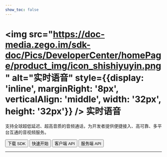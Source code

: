 ```yaml
---
show_toc: false
---
```


# <img src="https://doc-media.zego.im/sdk-doc/Pics/DeveloperCenter/homePage/product_img/icon_shishiyuyin.png" alt="实时语音" style={{display: 'inline', marginRight: '8px', verticalAlign: 'middle', width: '32px', height: '32px'}} /> 实时语音

支持全球超低延迟、超高音质的音频通话，为开发者提供便捷接入、高可靠、多平台互通的音视频服务。

<Button primary-color="NavyBlue" target="_blank" href="./../client-sdk/download-sdk.mdx">下载 SDK</Button>
<Button primary-color="NavyBlue" target="_blank" href="./../quick-start/implementing-voice-call.mdx">快速开始</Button>
<Button primary-color="NavyBlue" target="_blank" href="/real-time-voice-api/overview">客户端 API</Button>
<Button primary-color="NavyBlue" target="_blank" href="/real-time-voice-server/api-reference/overview">服务端 API</Button>

---

<Steps titleSite="h3">
  <Step title="产品介绍" icon="https://doc-media.zego.im/sdk-doc/Pics/Express/overview_catalog/icon_documentation_jianjie.png">
    <FeatureList
      features={[
        { title: "概述", link: "/real-time-voice-ios/introduction/overview" },
        { title: "产品功能", link: "/real-time-voice-ios/introduction/product-feature-list" },
        { title: "发布日志", link: "/real-time-voice-ios/client-sdk/release-notes" },
        { title: "计费说明", link: "/real-time-voice-ios/introduction/pricing/rtc" }
      ]}
    />
  </Step>
  <Step title="快速开始" icon="https://doc-media.zego.im/sdk-doc/Pics/Express/overview_catalog/icon_documentation_kuaisukaishi.png">
    <FeatureList
      features={[
        { title: "跑通示例源码", link: "/real-time-voice-ios/quick-start/run-example-code" },
        { title: "集成 SDK", link: "/real-time-voice-ios/quick-start/integrating-sdk" },
        { title: "实现音频通话", link: "/real-time-voice-ios/quick-start/implementing-voice-call" },
        { title: "场景化音视频配置", link: "/real-time-voice-ios/quick-start/scenario-based-audio-video-configuration" }
      ]}
    />
  </Step>
  <Step title="通信能力" icon="https://doc-media.zego.im/sdk-doc/Pics/Express/overview_catalog/icon_documentation_tongxun.png">
    <FeatureList
      type="基础"
      features={[
        { title: "使用 Token 鉴权", tag: "Hot", tag_color: "red", link: "/real-time-voice-ios/communication/using-token-authentication" },
        { title: "通话质量监测", tag: "Hot", tag_color: "red", link: "/real-time-voice-ios/communication/monitor-stream-quality" },
        { title: "网络测速", link: "/real-time-voice-ios/communication/testing-network" }
      ]}
    />
    <br/>
    <FeatureList
      type="进阶"
      features={[
        { title: "多源采集", link: "/real-time-voice-ios/communication/multi-source-capture" },
        { title: "同时推多路流", link: "/real-time-voice-ios/communication/push-multiple-streams" },
        { title: "SEI", link: "/real-time-voice-ios/communication/sei" },
        { title: "流量控制", link: "/real-time-voice-ios/communication/traffic-control" },
        { title: "云代理", tag: "New", tag_color: "blue", link: "/real-time-voice-ios/communication/cloud-proxy" },
        { title: "地理围栏", tag: "New", tag_color: "blue", link: "/real-time-voice-ios/communication/geofencing" },
        { title: "游戏语音", link: "/real-time-voice-ios/communication/range-audio" },
        { title: "万人范围音视频", tag: "New", tag_color: "blue", link: "/real-time-voice-ios/communication/mass-scale-range-audio-video" },
        { title: "多人状态实时同步", link: "/real-time-voice-ios/communication/sync-users-status" }
      ]}
    />
  </Step>
  <Step title="房间能力" icon="https://doc-media.zego.im/sdk-doc/Pics/Express/overview_catalog/icon_documentation_fangjian.png">
    <FeatureList
      type="基础"
      features={[
        { title: "房间状态链接说明", link: "/real-time-voice-ios/room/room-connection-status" },
        { title: "实时消息与信令", link: "/real-time-voice-ios/room/messaging-and-signaling" }
      ]}
    />
    <br/>
    <FeatureList
      type="进阶"
      features={[
        { title: "登录多房间", link: "/real-time-voice-ios/room/multi-room-login" }
      ]}
    />
  </Step>
  <Step title="音频能力" icon="https://doc-media.zego.im/sdk-doc/Pics/Express/overview_catalog/icon_documentation_yinpin.png">
    <FeatureList
      type="基础"
      features={[
        { title: "音量变化与音频频谱", link: "/real-time-voice-ios/audio/sound-level-spectrum" },
        { title: "耳返与声道设置", link: "/real-time-voice-ios/audio/headphone-monitor" },
        { title: "音频 3A 处理", tag: "Hot", tag_color: "red", link: "/real-time-voice-ios/audio/audio-3a-processing" },
        { title: "变声/混响/立体声", link: "/real-time-voice-ios/audio/audio-effects" }
      ]}
    />
    <br/>
    <FeatureList
      type="进阶"
      features={[
        { title: "混音", link: "/real-time-voice-ios/audio/audio-mixing" },
        { title: "场景化 AI 降噪", tag: "Hot", tag_color: "red", link: "/real-time-voice-ios/audio/scenario-based-ai-noise-reduction" },
        { title: "自定义音频采集与渲染", link: "/real-time-voice-ios/audio/custom-audio-capture-and-rendering" },
        { title: "自定义音频处理", link: "/real-time-voice-ios/audio/custom-audio-capture-and-rendering" },
        { title: "原始音频数据获取", link: "/real-time-voice-ios/audio/get-audio-raw-data" },
        { title: "AI 变声", tag: "New", tag_color: "blue", link: "/real-time-voice-ios/audio/ai-voice-changer" }
      ]}
    />
  </Step>
  <Step title="直播能力" icon="https://doc-media.zego.im/sdk-doc/Pics/Express/overview_catalog/icon_documentation_zhibo.png">
    <FeatureList
      type="基础"
      features={[
        { title: "混流", tag: "Hot", tag_color: "red", link: "/real-time-voice-ios/live-streaming/stream-mixing" },
        { title: "使用 CDN 直播", link: "/real-time-voice-ios/live-streaming/using-cdn-for-live-streaming" },
        { title: "CDN 推流鉴权", link: "/real-time-voice-ios/live-streaming/cdn-stream-publishing-authentication" },
        { title: "通过 URL 拉流", link: "/real-time-voice-ios/live-streaming/playing-stream-by-url" }
      ]}
    />
    <br/>
    <FeatureList
      type="进阶"
      features={[
        { title: "超低延迟直播", tag: "Hot", tag_color: "red", link: "/real-time-voice-ios/live-streaming/low-latency-live-streaming" },
        { title: "直推 CDN", link: "/real-time-voice-ios/live-streaming/direct-to-cdn" }
      ]}
    />
  </Step>
  <Step title="其他能力" icon="https://doc-media.zego.im/sdk-doc/Pics/Express/overview_catalog/icon_documentation_xiaoxi_2.png">
    <FeatureList
      type="基础"
      features={[
        { title: "媒体播放器", link: "/real-time-voice-ios/other/media-player" },
        { title: "音效文件播放器", link: "/real-time-voice-ios/other/audio-effect-player" },
        { title: "音视频录制", link: "/real-time-voice-ios/other/local-media-recording" }
      ]}
    />
  </Step>
  <Step title="参考文档" icon="https://doc-media.zego.im/sdk-doc/Pics/Express/overview_catalog/icon_documentation_cankaowendang.png">
    <FeatureList
      features={[
        { title: "客户端 API", link: "/real-time-voice-api/overview" },
        { title: "服务端 API", link: "/real-time-voice-server/api-reference/overview" },
        { title: "常见错误码", link: "/real-time-voice-ios/client-sdk/error-code" },
        { title: "常见问题", link: "/faq/overview" }
      ]}
    />
  </Step>
</Steps>
